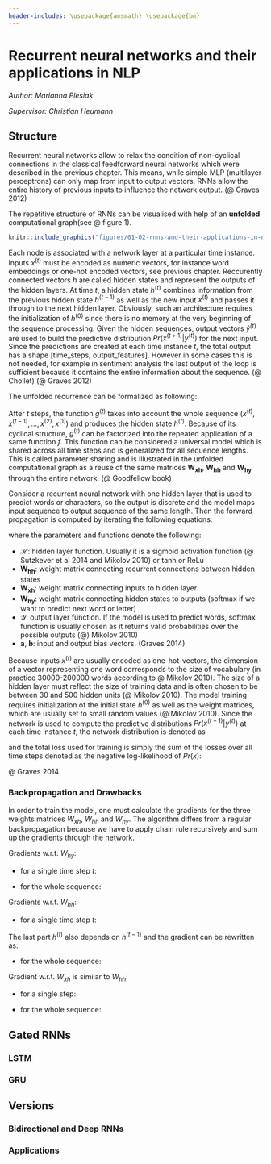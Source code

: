 ```yaml
---
header-includes: \usepackage{amsmath} \usepackage{bm}
---
```


# Recurrent neural networks and their applications in NLP

*Author: Marianna Plesiak*

*Supervisor: Christian Heumann*


## Structure

Recurrent neural networks allow to relax the  condition of non-cyclical connections in the classical feedforward neural networks which were described in the previous chapter. This means, while simple MLP (multilayer perceptrons) can only map from input to output vectors, RNNs allow the entire history of previous inputs to influence the network output. (@ Graves 2012)

The repetitive structure of RNNs can be visualised with help of an **unfolded** computational graph(see @ figure 1). 

```r

knitr::include_graphics("figures/01-02-rnns-and-their-applications-in-nlp/02_unfolded_graph.PNG")
```

Each node is associated with a network layer at a particular time instance. Inputs $x^{(t)}$ must be encoded as numeric vectors, for instance word embeddings or one-hot encoded vectors, see previous chapter. Reccurently connected vectors $h$ are called hidden states and represent the outputs of the hidden layers. At time $t$, a hidden state $h^{(t)}$ combines information from the previous hidden state $h^{(t-1)}$ as well as the new input $x^{(t)}$ and passes it through to the next hidden layer. Obviously, such an architecture requires the initialization of $h^{(0)}$ since there is no memory at the very beginning of the sequence processing. Given the hidden sequences, output vectors $\hat{y}^{(t)}$ are used to build the predictive distribution $Pr(x^{(t+1)}|y^{(t)})$ for the next input. Since the predictions are created at each time instance $t$, the total output has a shape [time_steps, output_features]. However in some cases this is not needed, for example in sentiment analysis the last output of the loop is sufficient because it contains the entire information about the sequence. (@ Chollet) (@ Graves 2012) 

The unfolded recurrence can be formalized as following:


\begin{align}
h^{(t)} & = g^{(t)}(x^{(t)},x^{(t-1)},...,x^{(2)}, x^{(1)}) \\
& = f(h^{(t-1)},x^{(t)}| \theta)  (\#eq:recurrent)
\end{align}

After $t$ steps, the function $g^{(t)}$ takes into account the whole sequence $(x^{(t)},x^{(t-1)},...,x^{(2)}, x^{(1)})$ and produces the hidden state $h^{(t)}$. Because of its cyclical structure, $g^{(t)}$ can be factorized into the repeated application of a same function $f$. This function can be considered a universal model which is shared across all time steps and is generalized for all sequence lengths. This is called parameter sharing and is illustrated in the unfolded computational graph as a reuse of the same matrices $\pmb{W_{xh}}$, $\pmb{W_{hh}}$ and $\pmb{W_{hy}}$ through the entire network. (@ Goodfellow book)

Consider a recurrent neural network with one hidden layer that is used to predict words or characters, so the output is discrete and the model maps input sequence to output sequence of the same length. Then the forward propagation is computed by iterating the following equations:

\begin{align}
\pmb{h}^{(t)} & = \mathcal{H}(\pmb{a}+\pmb{W_{hh}}\pmb{h}^{(t-1)}+\pmb{W_{xh}}\pmb{x}^{(t)}) (\#eq:input-to-hidden) \\ 
\pmb{y}^{(t)} & = \mathcal{Y}(\pmb{b}+\pmb{W_{hy}}\pmb{h}^{(t)}) (\#eq:hidden-to-output) \\
\end{align}

where the parameters and functions denote the following:

* $\mathcal{H}$: hidden layer function. Usually it is a sigmoid activation function (@ Sutzkever et al 2014 and Mikolov 2010) or tanh or ReLu  
* $\pmb{W_{hh}}$: weight matrix connecting recurrent connections between hidden states    
* $\pmb{W_{xh}}$: weight matrix connecting inputs to hidden layer  
* $\pmb{W_{hy}}$: weight matrix connecting hidden states to outputs (softmax if we want to predict next word or letter)  
* $\mathcal{Y}$: output layer function. If the model is used to predict words, softmax function is usually chosen as it returns valid probabilities over the possible outputs (@) Mikolov 2010)  
* $\pmb{a}$, $\pmb{b}$: input and output bias vectors. (Graves 2014) 

Because inputs $x^{(t)}$ are usually encoded as one-hot-vectors, the dimension of a vector representing one word corresponds to the size of vocabulary (in practice 30000-200000 words according to @ Mikolov 2010). The size of a hidden layer must reflect the size of training data and is often chosen to be between 30 and 500 hidden units (@ Mikolov 2010). The model training requires initialization of the initial state $h^{(0)}$ as well as the weight matrices, which are usually set to small random values (@ Mikolov 2010). Since the network is used to compute the predictive distributions $Pr(x^{(t+1)}|y^{(t)})$ at each time instance $t$, the network distribution is denoted as

\begin{align}
Pr(x) & =\prod_{t} Pr(x^{(t+1)}|y^{(t)}) (\#eq:rnn-probability) \\
\end{align}

and the total loss used for training is simply the sum of the losses over all time steps denoted as the negative log-likelihood of $Pr(x)$:

\begin{align}
\mathcal{L(x)} & =-\sum_{t} \log{Pr(x^{(t+1)}|y^{(t)})} (\#eq:rnn-log-loss) \\  
\end{align}

@ Graves 2014


### Backpropagation and Drawbacks

In order to train the model, one must calculate the gradients for the three weights matrices $W_{xh}$, $W_{hh}$ and $W_{hy}$. The algorithm differs from a regular backpropagation because we have to apply chain rule recursively and sum up the gradients through the network. 

Gradients w.r.t. $W_{hy}$:  

* for a single time step $t$:  

\begin{align}
\frac{\partial \mathcal{L^{(t)}}}{\partial W_{hy}} & = \frac{\partial \mathcal{L^{(t)}}}{\partial y^{(t)}} \frac{\partial y^{(t)}}{\partial W_{hy}}(\#eq:rnn-back-hy-one) \\ 
\end{align}

* for the whole sequence:  

\begin{align}
\frac{\partial \mathcal{L}}{\partial W_{hy}} & = \sum_{t} \frac{\partial \mathcal{L}}{\partial y^{(t)}} \frac{\partial y^{(t)}} {\partial W_{hy}}  (\#eq:rnn-back-hy-all) \\    
\end{align}

Gradients w.r.t. $W_{hh}$:

* for a single time step $t$:

\begin{align}
\frac{\partial \mathcal{L^{(t)}}}{\partial W_{hh}} & = \frac{\partial \mathcal{L^{(t)}}}{\partial y^{(t)}} \frac{\partial y^{(t)}}{\partial h^{(t)}} \frac{\partial h^{(t)}}{\partial W_{hh}} (\#eq:rnn-back-hh-one) 
\end{align}

The last part $h^{(t)}$ also depends on $h^{(t-1)}$ and the gradient can be rewritten as:

\begin{align}
\frac{\partial \mathcal{L^{(t)}}}{\partial W_{hh}}
& = \frac{\partial \mathcal{L^{(t)}}}{\partial y^{(t)}} \frac{\partial y^{(t)}}{\partial h^{(t)}} \frac{\partial h^{(t)}}{\partial h^{(t-1)}} \frac{\partial h^{(t-1)}}{\partial W_{hh}} \\
& = \sum_{k=0}^{t} \frac{\partial \mathcal{L^{(t)}}}{\partial y^{(t)}} \frac{\partial y^{(t)}}{\partial h^{(t)}} \frac{\partial h^{(t)}}{\partial h^{(k)}} \frac{\partial h^{(k)}}{\partial W_{hh}} (\#eq:rnn-back-hh-one-one) 
\end{align}


* for the whole sequence:

\begin{align}
\frac{\partial \mathcal{L}}{\partial W_{hh}}
& = \sum_{t} \sum_{k=0}^{t} \frac{\partial \mathcal{L^{(t)}}}{\partial y^{(t)}} \frac{\partial y^{(t)}}{\partial h^{(t)}} \frac{\partial h^{(t)}}{\partial h^{(k)}} \frac{\partial h^{(k)}}{\partial W_{hh}} (\#eq:rnn-back-hh-all) 
\end{align}


Gradient w.r.t. $W_{xh}$ is similar to $W_{hh}$:

* for a single step:

\begin{align}
\frac{\partial \mathcal{L^{(t)}}}{\partial W_{xh}}
& = \frac{\partial \mathcal{L^{(t)}}}{\partial y^{(t)}} \frac{\partial y^{(t)}}{\partial h^{(t)}} \frac{\partial h^{(t)}}{\partial W_{xh}} \\
& = \frac{\partial \mathcal{L^{(t)}}}{\partial y^{(t)}} \frac{\partial y^{(t)}}{\partial h^{(t)}} \frac{\partial h^{(t)}}{\partial W_{xh}} + \frac{\partial \mathcal{L^{(t)}}}{\partial y^{(t)}} \frac{\partial y^{(t)}}{\partial h^{(t)}} \frac{\partial  h^{(t)}}{\partial h^{(t-1)}} \frac{\partial h^{(t-1)}}{\partial W_{xh}} \\
& = \sum_{k=0}^{t} \frac{\partial \mathcal{L^{(t)}}}{\partial y^{(t)}} \frac{\partial y^{(t)}}{\partial h^{(t)}} \frac{\partial h^{(t)}}{\partial h^{(k)}} \frac{\partial h^{(k)}}{\partial W_{xh}} (\#eq:rnn-back-xh-one) 
\end{align}

* for the whole sequence:

\begin{align}
\frac{\partial \mathcal{L}}{\partial W_{xh}}
& = \sum_{t} \sum_{k=0}^{t} \frac{\partial \mathcal{L^{(t)}}}{\partial y^{(t)}} \frac{\partial y^{(t)}}{\partial h^{(t)}} \frac{\partial h^{(t)}}{\partial h^{(k)}} \frac{\partial h^{(k)}}{\partial W_{xh}} (\#eq:rnn-back-xh-all) 
\end{align}





 

## Gated RNNs

### LSTM

### GRU

## Versions

### Bidirectional and Deep RNNs

### Applications







